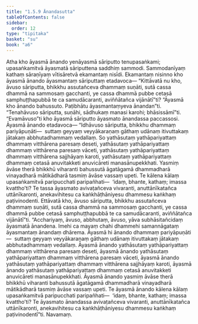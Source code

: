 ```yaml
---
title: "1.5.9 Ānandasutta"
tableOfContents: false
sidebar:
  order: 12
type: "tipitaka"
basket: "su"
book: "a6"
---
```



<DynamicBreadcrumb />

<Division number="51" book="a6">

<Paragraph number="378" book="a6">
Atha kho āyasmā ānando yenāyasmā sāriputto tenupasaṅkami; upasaṅkamitvā āyasmatā sāriputtena saddhiṃ sammodi. Sammodanīyaṃ kathaṃ sāraṇīyaṃ vītisāretvā ekamantaṃ nisīdi. Ekamantaṃ nisinno kho āyasmā ānando āyasmantaṃ sāriputtaṃ etadavoca—
</Paragraph>

<Paragraph number="379" book="a6">
“Kittāvatā nu kho, āvuso sāriputta, bhikkhu assutañceva dhammaṃ suṇāti, sutā cassa dhammā na sammosaṃ gacchanti, ye cassa dhammā pubbe cetasā samphuṭṭhapubbā te ca samudācaranti, aviññātañca vijānātī”ti? “Āyasmā kho ānando bahussuto. Paṭibhātu āyasmantaṃyeva ānandan”ti. “Tenahāvuso sāriputta, suṇāhi, sādhukaṃ manasi karohi; bhāsissāmī”ti. “Evamāvuso”ti kho āyasmā sāriputto āyasmato ānandassa paccassosi. Āyasmā ānando etadavoca—
</Paragraph>

<Paragraph number="380" book="a6">
“Idhāvuso sāriputta, bhikkhu dhammaṃ pariyāpuṇāti—  suttaṃ geyyaṃ veyyākaraṇaṃ gāthaṃ udānaṃ itivuttakaṃ jātakaṃ abbhutadhammaṃ vedallaṃ. So yathāsutaṃ yathāpariyattaṃ dhammaṃ vitthārena paresaṃ deseti, yathāsutaṃ yathāpariyattaṃ dhammaṃ vitthārena paresaṃ vāceti, yathāsutaṃ yathāpariyattaṃ dhammaṃ vitthārena sajjhāyaṃ karoti, yathāsutaṃ yathāpariyattaṃ dhammaṃ cetasā anuvitakketi anuvicāreti manasānupekkhati. Yasmiṃ āvāse therā bhikkhū viharanti bahussutā āgatāgamā dhammadharā vinayadharā mātikādharā tasmiṃ āvāse vassaṃ upeti. Te kālena kālaṃ upasaṅkamitvā paripucchati paripañhati—  ‘idaṃ, bhante, kathaṃ; imassa kvattho’ti? Te tassa āyasmato avivaṭañceva vivaranti, anuttānīkatañca uttānīkaronti, anekavihitesu ca kaṅkhāṭhāniyesu dhammesu kaṅkhaṃ paṭivinodenti. Ettāvatā kho, āvuso sāriputta, bhikkhu assutañceva dhammaṃ suṇāti, sutā cassa dhammā na sammosaṃ gacchanti, ye cassa dhammā pubbe cetasā samphuṭṭhapubbā te ca samudācaranti, aviññātañca vijānātī”ti.
</Paragraph>

<Paragraph number="381" book="a6">
“Acchariyaṃ, āvuso, abbhutaṃ, āvuso, yāva subhāsitañcidaṃ āyasmatā ānandena. Imehi ca mayaṃ chahi dhammehi samannāgataṃ āyasmantaṃ ānandaṃ dhārema. Āyasmā hi ānando dhammaṃ pariyāpuṇāti—  suttaṃ geyyaṃ veyyākaraṇaṃ gāthaṃ udānaṃ itivuttakaṃ jātakaṃ abbhutadhammaṃ vedallaṃ. Āyasmā ānando yathāsutaṃ yathāpariyattaṃ dhammaṃ vitthārena paresaṃ deseti, āyasmā ānando yathāsutaṃ yathāpariyattaṃ dhammaṃ vitthārena paresaṃ vāceti, āyasmā ānando yathāsutaṃ yathāpariyattaṃ dhammaṃ vitthārena sajjhāyaṃ karoti, āyasmā ānando yathāsutaṃ yathāpariyattaṃ dhammaṃ cetasā anuvitakketi anuvicāreti manasānupekkhati. Āyasmā ānando yasmiṃ āvāse therā bhikkhū viharanti bahussutā āgatāgamā dhammadharā vinayadharā mātikādharā tasmiṃ āvāse vassaṃ upeti. Te āyasmā ānando kālena kālaṃ upasaṅkamitvā paripucchati paripañhati—  ‘idaṃ, bhante, kathaṃ; imassa kvattho’ti? Te āyasmato ānandassa avivaṭañceva vivaranti, anuttānīkatañca uttānīkaronti, anekavihitesu ca kaṅkhāṭhāniyesu dhammesu kaṅkhaṃ paṭivinodentī”ti.

</Paragraph>
</Division>

<Paragraph number="382" type="center" book="a6">
Navamaṃ.
</Paragraph>